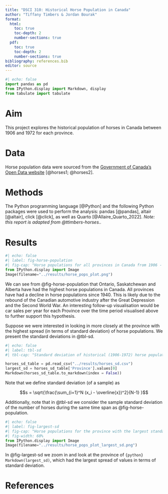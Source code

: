 ```yaml
---
title: "DSCI 310: Historical Horse Population in Canada"
author: "Tiffany Timbers & Jordan Bourak"
format:
  html:
    toc: true
    toc-depth: 2
    number-sections: true
  pdf:
    toc: true
    toc-depth: 2
    number-sections: true
bibliography: references.bib
editor: source
---
```


```python
#| echo: false
import pandas as pd
from IPython.display import Markdown, display
from tabulate import tabulate
```

# Aim

This project explores the historical population of horses in Canada 
between 1906 and 1972 for each province.

# Data

Horse population data were sourced from the 
[Government of Canada's Open Data website](http://open.canada.ca/en/open-data) 
[@horses1; @horses2].

# Methods

The Python programming language [@Python]
and the following Python packages were used to perform the analysis: 
pandas [@pandas], altair [@altair], click [@click], 
as well as Quarto [@Allaire_Quarto_2022]. 
*Note: this report is adapted from @ttimbers-horses..* 

# Results
```python
#| echo: false
#| label: fig-horse-population
#| fig-cap: "Horse populations for all provinces in Canada from 1906 - 1972."
from IPython.display import Image
Image(filename="../results/horse_pops_plot.png")
```


We can see from @fig-horse-population that Ontario, Saskatchewan and Alberta 
have had the highest horse populations in Canada. 
All provinces have had a decline in horse populations since 1940. 
This is likely due to the rebound of the Canadian automotive industry 
after the Great Depression and the Second World War. 
An interesting follow-up visualisation would be car sales per year 
for each Province over the time period visualised above 
to further support this hypothesis.

Suppose we were interested in looking in more closely at the province 
with the highest spread (in terms of standard deviation) of horse populations. 
We present the standard deviations in  @tbl-sd.


```python
#| echo: false
#| label: tbl-sd
#| tbl-cap: "Standard deviation of historical (1906-1972) horse populations for each Canadian province."

horses_sd_table = pd.read_csv("../results/horses_sd.csv")
largest_sd = horses_sd_table['Province'].values[0]
Markdown(horses_sd_table.to_markdown(index = False))
```

Note that we define standard deviation (of a sample) as

$$s = \sqrt{\frac{\sum_{i=1}^N (x_i - \overline{x})^2}{N-1} }$$

Additionally, note that in @tbl-sd we consider the sample standard deviation of the number of horses during the same time span as @fig-horse-population.

```python
#| echo: false
#| label: fig-largest-sd
#| fig-cap: "Horse populations for the province with the largest standard deviation"
#| fig-width: 60%
from IPython.display import Image
Image(filename="../results/horse_pops_plot_largest_sd.png")
```

In @fig-largest-sd we zoom in and look at the province of `{python} Markdown(largest_sd)`, which had the largest spread of values in terms of standard deviation.

# References